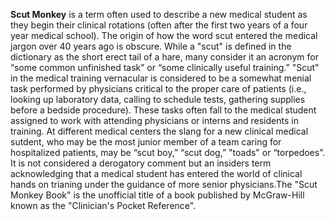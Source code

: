 
'''Scut Monkey''' is a term often used to describe a new medical student as they begin their clinical rotations (often after the first two years of a four year medical school). The origin of how the word scut entered the medical jargon over 40 years ago is obscure. While a "scut" is defined in the dictionary as the short erect tail of a hare, many consider it an acronym for “some common unfinished task” or “some clinically useful training.” "Scut" in the medical training vernacular is considered to be a somewhat menial task performed by physicians critical to the proper care of patients (i.e., looking up laboratory data, calling to schedule tests, gathering supplies before a bedside procedure). These tasks often fall to the medical student assigned to work with attending physicians or interns and residents in training. At different medical centers the slang for a new clinical medical sutdent, who may be the most junior member of a team caring for hospitalized patients, may be “scut boy,” “scut dog,” "toads" or “torpedoes”. It is not considered a derogatory comment but an insiders term acknowledging that a medical student has entered the world of clinical hands on trianing under the guidance of more senior physicians.The "Scut Monkey Book" is the unofficial title of a book published by McGraw-Hill known as the "Clinician's Pocket Reference".

{{stub}}
